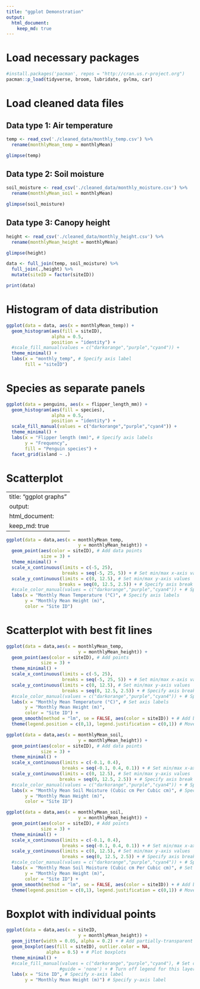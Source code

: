 ```yaml
---
title: "ggplot Demonstration"
output: 
  html_document:
    keep_md: true
---
```


# Load necessary packages
```r
#install.packages('pacman', repos = "http://cran.us.r-project.org")
pacman::p_load(tidyverse, broom, lubridate, gvlma, car)
```

# Load cleaned data files
## Data type 1: Air temperature
```r
temp <- read_csv('./cleaned_data/monthly_temp.csv') %>% 
  rename(monthlyMean_temp = monthlyMean)

glimpse(temp)
```

## Data type 2: Soil moisture
```r
soil_moisture <- read_csv('./cleaned_data/monthly_moisture.csv') %>% 
  rename(monthlyMean_soil = monthlyMean)

glimpse(soil_moisture)
```

## Data type 3: Canopy height
```r
height <- read_csv('./cleaned_data/monthly_height.csv') %>% 
  rename(monthlyMean_height = monthlyMean)

glimpse(height)
```

```r
data <- full_join(temp, soil_moisture) %>%
  full_join(.,height) %>% 
  mutate(siteID = factor(siteID))

print(data)
```

# Histogram of data distribution
```r
ggplot(data = data, aes(x = monthlyMean_temp)) +
  geom_histogram(aes(fill = siteID),
                 alpha = 0.5,
                 position = "identity") +
  #scale_fill_manual(values = c("darkorange","purple","cyan4")) +
  theme_minimal() +
  labs(x = "monthly_temp", # Specify axis label
       fill = "siteID")
```
# Species as separate panels
```r
ggplot(data = penguins, aes(x = flipper_length_mm)) +
  geom_histogram(aes(fill = species),
                 alpha = 0.5,
                 position = "identity") +
  scale_fill_manual(values = c("darkorange","purple","cyan4")) +
  theme_minimal() +
  labs(x = "Flipper length (mm)", # Specify axis labels
       y = "Frequency",
       fill = "Penguin species") +
  facet_grid(island ~ .)
```

# Scatterplot

---
title: "ggplot graphs"
output: 
  html_document:
    keep_md: true
---
```r
ggplot(data = data,aes(x = monthlyMean_temp,
                           y = monthlyMean_height)) +
  geom_point(aes(color = siteID), # Add data points
             size = 3) +
  theme_minimal() +
  scale_x_continuous(limits = c(-5, 25),
                     breaks = seq(-5, 25, 5)) + # Set min/max x-axis values
  scale_y_continuous(limits = c(0, 12.5), # Set min/max y-axis values
                    breaks = seq(0, 12.5, 2.5)) + # Specify axis break values
  #scale_color_manual(values = c("darkorange","purple","cyan4")) + # Specify custom colors
  labs(x = "Monthly Mean Temperature (°C)", # Specify axis labels
       y = "Monthly Mean Height (m)", 
       color = "Site ID")
```

# Scatterplot with best fit lines
```r
ggplot(data = data,aes(x = monthlyMean_temp,
                           y = monthlyMean_height)) +
  geom_point(aes(color = siteID), # Add points
             size = 3) +
  theme_minimal() + 
  scale_x_continuous(limits = c(-5, 25),
                     breaks = seq(-5, 25, 5)) + # Set min/max x-axis values
  scale_y_continuous(limits = c(0, 12.5), # Set min/max y-axis values
                     breaks = seq(0, 12.5, 2.5)) + # Specify axis break values
  #scale_color_manual(values = c("darkorange","purple","cyan4")) + # Specify custom colors
  labs(x = "Monthly Mean Temperature (°C)", # Set axis labels
       y = "Monthly Mean Height (m)",
       color = "Site ID") +
  geom_smooth(method = "lm", se = FALSE, aes(color = siteID)) + # Add best fit lines for each species
  theme(legend.position = c(0,1), legend.justification = c(0,1)) # Move the legend
```

```r
ggplot(data = data,aes(x = monthlyMean_soil,
                           y = monthlyMean_height)) +
  geom_point(aes(color = siteID), # Add data points
             size = 3) +
  theme_minimal() +
  scale_x_continuous(limits = c(-0.1, 0.4),
                     breaks = seq(-0.1, 0.4, 0.1)) + # Set min/max x-axis values
  scale_y_continuous(limits = c(0, 12.5), # Set min/max y-axis values
                    breaks = seq(0, 12.5, 2.5)) + # Specify axis break values
  #scale_color_manual(values = c("darkorange","purple","cyan4")) + # Specify custom colors
  labs(x = "Monthly Mean Soil Moisture (Cubic cm Per Cubic cm)", # Specify axis labels
       y = "Monthly Mean Height (m)", 
       color = "Site ID")
```

```r
ggplot(data = data,aes(x = monthlyMean_soil,
                           y = monthlyMean_height)) +
  geom_point(aes(color = siteID), # Add points
             size = 3) +
  theme_minimal() + 
  scale_x_continuous(limits = c(-0.1, 0.4),
                     breaks = seq(-0.1, 0.4, 0.1)) + # Set min/max x-axis values
  scale_y_continuous(limits = c(0, 12.5), # Set min/max y-axis values
                     breaks = seq(0, 12.5, 2.5)) + # Specify axis break values
  #scale_color_manual(values = c("darkorange","purple","cyan4")) + # Specify custom colors
  labs(x = "Monthly Mean Soil Moisture (Cubic cm Per Cubic cm)", # Set axis labels
       y = "Monthly Mean Height (m)",
       color = "Site ID") +
  geom_smooth(method = "lm", se = FALSE, aes(color = siteID)) + # Add best fit lines for each species
  theme(legend.position = c(0,1), legend.justification = c(0,1)) # Move the legend
```

# Boxplot with individual points
```r
ggplot(data = data,aes(x = siteID,
                           y = monthlyMean_height)) +
  geom_jitter(width = 0.05, alpha = 0.2) + # Add partially-transparent data points 
  geom_boxplot(aes(fill = siteID), outlier.color = NA, 
               alpha = 0.5) + # Plot boxplots
  theme_minimal() +
  #scale_fill_manual(values = c("darkorange","purple","cyan4"), # Set colors for groups
                    #guide = 'none') + # Turn off legend for this layer
  labs(x = "Site ID", # Specify x-axis label
       y = "Monthly Mean Height (m)") # Specify y-axis label
``` 